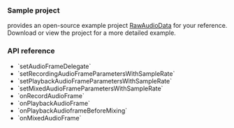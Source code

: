 <PlatformWrapper platform="macos">

### Sample project

<Vg k="COMPANY" /> provides an open-source example project [RawAudioData](https://github.com/AgoraIO/API-Examples/blob/main/iOS/APIExample/APIExample/Examples/Advanced/RawAudioData/RawAudioData.swift) for your reference. Download or view the project for a more detailed example.

### API reference

- <Link to="{{global.API_REF_MACOS_ROOT}}/agorartckit/agorartcenginekit/setaudioframedelegate(_:)">`setAudioFrameDelegate`</Link>
- <Link to="{{global.API_REF_MACOS_ROOT}}/agorartckit/agorartcenginekit/setrecordingaudioframeparameterswithsamplerate(_:channel:mode:samplespercall:)">`setRecordingAudioFrameParametersWithSampleRate`</Link>
- <Link to="{{global.API_REF_MACOS_ROOT}}/agorartckit/agorartcenginekit/setplaybackaudioframeparameterswithsamplerate(_:channel:mode:samplespercall:)">`setPlaybackAudioFrameParametersWithSampleRate`</Link>
- <Link to="{{global.API_REF_MACOS_ROOT}}/agorartckit/agorartcenginekit/setmixedaudioframeparameterswithsamplerate(_:channel:samplespercall:)">`setMixedAudioFrameParametersWithSampleRate`</Link>
- <Link to="{{global.API_REF_MACOS_ROOT}}/agorartckit/agoraaudioframedelegate/onrecordaudioframe(_:channelid:)">`onRecordAudioFrame`</Link>
- <Link to="{{global.API_REF_MACOS_ROOT}}/agorartckit/agoraaudioframedelegate/onplaybackaudioframe(_:channelid:)">`onPlaybackAudioFrame`</Link>
- <Link to="{{global.API_REF_MACOS_ROOT}}/agorartckit/agoraaudioframedelegate/onplaybackaudioframe(beforemixing:channelid:uid:)">`onPlaybackAudioframeBeforeMixing`</Link>
- <Link to="{{global.API_REF_MACOS_ROOT}}/agorartckit/agoraaudioframedelegate/onmixedaudioframe(_:channelid:)">`onMixedAudioFrame`</Link>


</PlatformWrapper>